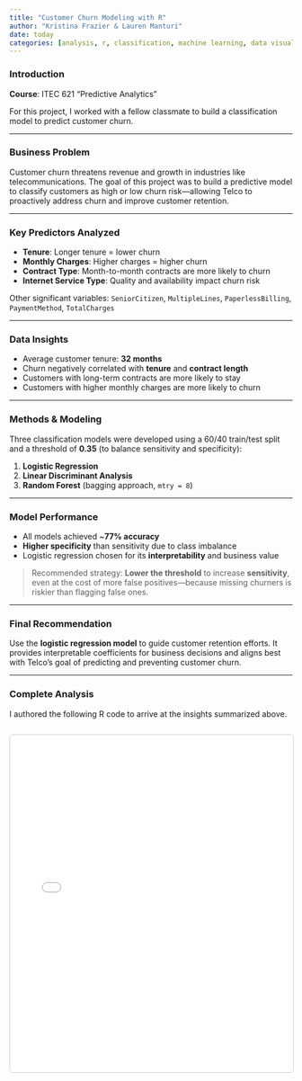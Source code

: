 ```yaml
---
title: "Customer Churn Modeling with R"
author: "Kristina Frazier & Lauren Manturi"
date: today
categories: [analysis, r, classification, machine learning, data visualization, Linear Discriminant Analysis, Random Forest, Logistic Regression]
---
```


### Introduction

**Course**: ITEC 621 "Predictive Analytics"

For this project, I worked with a fellow classmate to build a classification model to predict customer churn.

------------------------------------------------------------------------

### Business Problem

Customer churn threatens revenue and growth in industries like telecommunications. The goal of this project was to build a predictive model to classify customers as high or low churn risk—allowing Telco to proactively address churn and improve customer retention.

------------------------------------------------------------------------

### Key Predictors Analyzed

-   **Tenure**: Longer tenure = lower churn
-   **Monthly Charges**: Higher charges = higher churn
-   **Contract Type**: Month-to-month contracts are more likely to churn
-   **Internet Service Type**: Quality and availability impact churn risk

Other significant variables: `SeniorCitizen`, `MultipleLines`, `PaperlessBilling`, `PaymentMethod`, `TotalCharges`

------------------------------------------------------------------------

### Data Insights

-   Average customer tenure: **32 months**
-   Churn negatively correlated with **tenure** and **contract length**
-   Customers with long-term contracts are more likely to stay
-   Customers with higher monthly charges are more likely to churn

------------------------------------------------------------------------

### Methods & Modeling

Three classification models were developed using a 60/40 train/test split and a threshold of **0.35** (to balance sensitivity and specificity):

1.  **Logistic Regression**
2.  **Linear Discriminant Analysis**
3.  **Random Forest** (bagging approach, `mtry = 8`)

------------------------------------------------------------------------

### Model Performance

-   All models achieved \~**77% accuracy**
-   **Higher specificity** than sensitivity due to class imbalance
-   Logistic regression chosen for its **interpretability** and business value

> Recommended strategy: **Lower the threshold** to increase **sensitivity**, even at the cost of more false positives—because missing churners is riskier than flagging false ones.

------------------------------------------------------------------------

### Final Recommendation

Use the **logistic regression model** to guide customer retention efforts. It provides interpretable coefficients for business decisions and aligns best with Telco’s goal of predicting and preventing customer churn.

------------------------------------------------------------------------

### Complete Analysis

I authored the following R code to arrive at the insights summarized above.

::: {.iframe-container style="margin: 2em 0;"}
<iframe src="customerchurn_prelim_da.html" width="100%" height="600px" style="border: 1px solid #ccc; border-radius: 6px;">

</iframe>
:::
